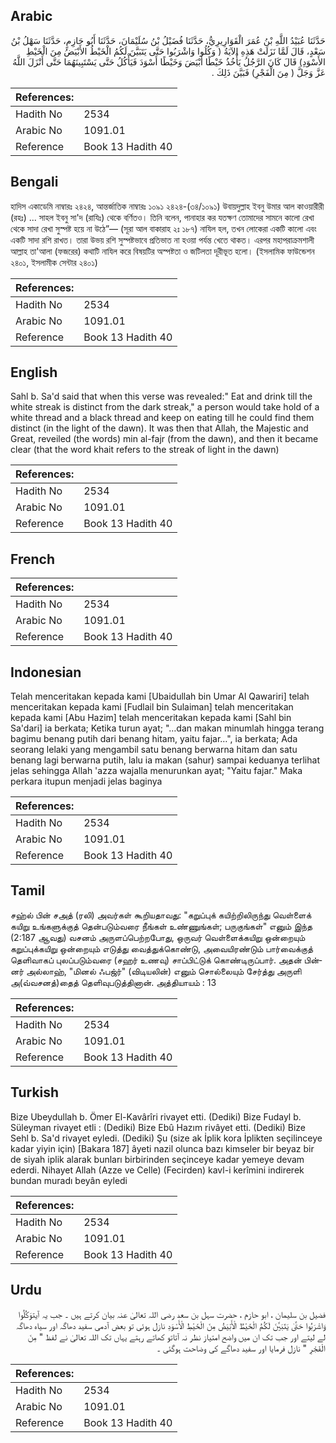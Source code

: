 ## Arabic


<div dir="rtl" lang="ar" style={{fontSize:'larger',backgroundColor:'#f8f9fa',padding:20}}>
حَدَّثَنَا عُبَيْدُ اللَّهِ بْنُ عُمَرَ الْقَوَارِيرِيُّ، حَدَّثَنَا فُضَيْلُ بْنُ سُلَيْمَانَ، حَدَّثَنَا أَبُو حَازِمٍ، حَدَّثَنَا سَهْلُ بْنُ سَعْدٍ، قَالَ لَمَّا نَزَلَتْ هَذِهِ الآيَةُ ‏(‏ وَكُلُوا وَاشْرَبُوا حَتَّى يَتَبَيَّنَ لَكُمُ الْخَيْطُ الأَبْيَضُ مِنَ الْخَيْطِ الأَسْوَدِ‏)‏ قَالَ كَانَ الرَّجُلُ يَأْخُذُ خَيْطًا أَبْيَضَ وَخَيْطًا أَسْوَدَ فَيَأْكُلُ حَتَّى يَسْتَبِينَهُمَا حَتَّى أَنْزَلَ اللَّهُ عَزَّ وَجَلَّ ‏(‏ مِنَ الْفَجْرِ‏)‏ فَبَيَّنَ ذَلِكَ ‏.‏
</div>
<div style={{backgroundColor:'#f8f9fa',padding:20, marginBottom: 10}}><table> <thead> <tr> <th>References:</th> <th></th> </tr> </thead> <tbody><tr><td>Hadith No</td><td>2534</td></tr><tr><td>Arabic No</td><td>1091.01</td></tr><tr><td>Reference</td><td>Book 13 Hadith 40</td></tr></tbody></table></div>

## Bengali


<div dir="ltr" lang="bn" style={{fontSize:'larger',backgroundColor:'#f8f9fa',padding:20}}>
হাদিস একাডেমি নাম্বারঃ ২৪২৪, আন্তর্জাতিক নাম্বারঃ ১০৯১ ২৪২৪-(৩৪/১০৯১) উবায়দুল্লাহ ইবনু উমার আল কাওয়ারীরী (রহঃ) ... সাহল ইবনু সা'দ (রাযিঃ) থেকে বর্ণিতও। তিনি বলেন, পানাহার কর যতক্ষণ তোমাদের সামনে কালো রেখা থেকে সাদা রেখা সুস্পষ্ট হয়ে না উঠে”— (সূরা আল বাকারাহ ২ঃ ১৮৭) নাযিল হল, তখন লোকেরা একটি কালো এবং একটি সাদা রশি রাখত। তারা উভয় রশি সুস্পষ্টভাবে প্রতিভাত না হওয়া পর্যন্ত খেতে থাকত। এরপর মহাপরাক্রমশালী আল্লাহ তা'আলা (ফজরের) কথাটি নাযিল করে বিষয়টির অস্পষ্টতা ও জটিলতা দূরীভূত হলো। (ইসলামিক ফাউন্ডেশন ২৪০১, ইসলামীক সেন্টার ২৪০১)
</div>
<div style={{backgroundColor:'#f8f9fa',padding:20, marginBottom: 10}}><table> <thead> <tr> <th>References:</th> <th></th> </tr> </thead> <tbody><tr><td>Hadith No</td><td>2534</td></tr><tr><td>Arabic No</td><td>1091.01</td></tr><tr><td>Reference</td><td>Book 13 Hadith 40</td></tr></tbody></table></div>

## English


<div dir="ltr" lang="en" style={{fontSize:'larger',backgroundColor:'#f8f9fa',padding:20}}>
Sahl b. Sa'd said that when this verse was revealed:" Eat and drink till the white streak is distinct from the dark streak," a person would take hold of a white thread and a black thread and keep on eating till he could find them distinct (in the light of the dawn). It was then that Allah, the Majestic and Great, reveiled (the words) min al-fajr (from the dawn), and then it became clear (that the word khait refers to the streak of light in the dawn)
</div>
<div style={{backgroundColor:'#f8f9fa',padding:20, marginBottom: 10}}><table> <thead> <tr> <th>References:</th> <th></th> </tr> </thead> <tbody><tr><td>Hadith No</td><td>2534</td></tr><tr><td>Arabic No</td><td>1091.01</td></tr><tr><td>Reference</td><td>Book 13 Hadith 40</td></tr></tbody></table></div>

## French


<div dir="ltr" lang="fr" style={{fontSize:'larger',backgroundColor:'#f8f9fa',padding:20}}>

</div>
<div style={{backgroundColor:'#f8f9fa',padding:20, marginBottom: 10}}><table> <thead> <tr> <th>References:</th> <th></th> </tr> </thead> <tbody><tr><td>Hadith No</td><td>2534</td></tr><tr><td>Arabic No</td><td>1091.01</td></tr><tr><td>Reference</td><td>Book 13 Hadith 40</td></tr></tbody></table></div>

## Indonesian


<div dir="ltr" lang="id" style={{fontSize:'larger',backgroundColor:'#f8f9fa',padding:20}}>
Telah menceritakan kepada kami [Ubaidullah bin Umar Al Qawariri] telah menceritakan kepada kami [Fudlail bin Sulaiman] telah menceritakan kepada kami [Abu Hazim] telah menceritakan kepada kami [Sahl bin Sa'dari] ia berkata; Ketika turun ayat; "…dan makan minumlah hingga terang bagimu benang putih dari benang hitam, yaitu fajar…", ia berkata; Ada seorang lelaki yang mengambil satu benang berwarna hitam dan satu benang lagi berwarna putih, lalu ia makan (sahur) sampai keduanya terlihat jelas sehingga Allah 'azza wajalla menurunkan ayat; "Yaitu fajar." Maka perkara itupun menjadi jelas baginya
</div>
<div style={{backgroundColor:'#f8f9fa',padding:20, marginBottom: 10}}><table> <thead> <tr> <th>References:</th> <th></th> </tr> </thead> <tbody><tr><td>Hadith No</td><td>2534</td></tr><tr><td>Arabic No</td><td>1091.01</td></tr><tr><td>Reference</td><td>Book 13 Hadith 40</td></tr></tbody></table></div>

## Tamil


<div dir="ltr" lang="ta" style={{fontSize:'larger',backgroundColor:'#f8f9fa',padding:20}}>
சஹ்ல் பின் சஅத் (ரலி) அவர்கள் கூறியதாவது: "கறுப்புக் கயிற்றிலிருந்து வெள்ளைக் கயிறு உங்களுக்குத் தென்படும்வரை நீங்கள் உண்ணுங்கள்; பருகுங்கள்" எனும் இந்த (2:187 ஆவது) வசனம் அருளப்பெற்றபோது, ஒருவர் வெள்ளைக்கயிறு ஒன்றையும் கறுப்புக்கயிறு ஒன்றையும் எடுத்து வைத்துக்கொண்டு, அவையிரண்டும் பார்வைக்குத் தெளிவாகப் புலப்படும்வரை (சஹர் உணவு) சாப்பிட்டுக் கொண்டிருப்பார். அதன் பின்னர் அல்லாஹ், "மினல் ஃபஜ்ர்" (விடியலின்) எனும் சொல்லையும் சேர்த்து அருளி அ(வ்வசனத்)தைத் தெளிவுபடுத்தினான். அத்தியாயம் : 13
</div>
<div style={{backgroundColor:'#f8f9fa',padding:20, marginBottom: 10}}><table> <thead> <tr> <th>References:</th> <th></th> </tr> </thead> <tbody><tr><td>Hadith No</td><td>2534</td></tr><tr><td>Arabic No</td><td>1091.01</td></tr><tr><td>Reference</td><td>Book 13 Hadith 40</td></tr></tbody></table></div>

## Turkish


<div dir="ltr" lang="tr" style={{fontSize:'larger',backgroundColor:'#f8f9fa',padding:20}}>
Bize Ubeydullah b. Ömer El-Kavârîri rivayet etti. (Dediki) Bize Fudayl b. Süleyman rivayet etli : (Dediki) Bize Ebû Hazım rivâyet etti. (Dediki) Bize Sehl b. Sa'd rivayet eyledi. (Dediki) Şu (size ak İplik kora İplikten seçilinceye kadar yiyin için) [Bakara 187] âyeti nazil olunca bazı kimseler bir beyaz bir de siyah iplik alarak bunları birbirinden seçinceye kadar yemeye devam ederdi. Nihayet Allah (Azze ve Celle) (Fecirden) kavl-i kerîmini indirerek bundan muradı beyân eyledi
</div>
<div style={{backgroundColor:'#f8f9fa',padding:20, marginBottom: 10}}><table> <thead> <tr> <th>References:</th> <th></th> </tr> </thead> <tbody><tr><td>Hadith No</td><td>2534</td></tr><tr><td>Arabic No</td><td>1091.01</td></tr><tr><td>Reference</td><td>Book 13 Hadith 40</td></tr></tbody></table></div>

## Urdu


<div dir="rtl" lang="ur" style={{fontSize:'larger',backgroundColor:'#f8f9fa',padding:20}}>
فضیل بن سلیمان ، ابو حازم ، حضرت سہل بن سعد رضی اللہ تعالیٰ عنہ بیان کرتے ہیں ۔ جب یہ آیتوَكُلُوا وَاشْرَ‌بُوا حَتَّىٰ يَتَبَيَّنَ لَكُمُ الْخَيْطُ الْأَبْيَضُ مِنَ الْخَيْطِ الْأَسْوَدِ نازل ہوئی تو بعض آدمی سفید دھاگہ اور سیاہ دھاگہ لے لیتے اور جب تک ان میں واضح امتیاز نظر نہ آتاتو کھاتے رہتے یہاں تک اللہ تعالیٰ نے لفظ " مِنَ الْفَجْرِ‌ " نازل فرمایا اور سفید دھاگے کی وضاحت ہوگئی ۔
</div>
<div style={{backgroundColor:'#f8f9fa',padding:20, marginBottom: 10}}><table> <thead> <tr> <th>References:</th> <th></th> </tr> </thead> <tbody><tr><td>Hadith No</td><td>2534</td></tr><tr><td>Arabic No</td><td>1091.01</td></tr><tr><td>Reference</td><td>Book 13 Hadith 40</td></tr></tbody></table></div>